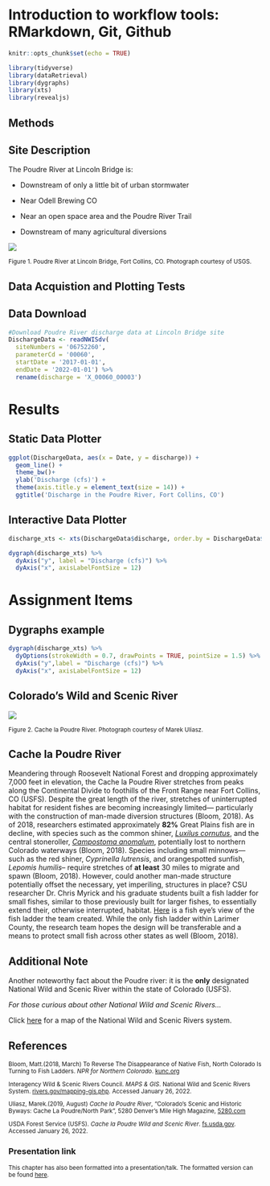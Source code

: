 # Introduction to workflow tools: RMarkdown, Git, Github {-}


```r
knitr::opts_chunk$set(echo = TRUE)

library(tidyverse)
library(dataRetrieval)
library(dygraphs)
library(xts)
library(revealjs)
```


## Methods 


## Site Description


The Poudre River at Lincoln Bridge is:

  - Downstream of only a little bit of urban stormwater

  - Near Odell Brewing CO
  
  - Near an open space area and the Poudre River Trail
  
  - Downstream of many agricultural diversions
  
  
![](https://waterdata.usgs.gov/nwisweb/local/state/co/text/pics/06752260big.jpg)

<small>Figure 1. Poudre River at Lincoln Bridge, Fort Collins, CO. Photograph courtesy of USGS.</small>


## Data Acquistion and Plotting Tests


## Data Download 


```r
#Download Poudre River discharge data at Lincoln Bridge site
DischargeData <- readNWISdv(
  siteNumbers = '06752260',
  parameterCd = '00060',
  startDate = '2017-01-01',
  endDate = '2022-01-01') %>%
  rename(discharge = 'X_00060_00003')
```


# Results 


## Static Data Plotter 


```r
ggplot(DischargeData, aes(x = Date, y = discharge)) + 
  geom_line() + 
  theme_bw()+
  ylab('Discharge (cfs)') + 
  theme(axis.title.y = element_text(size = 14)) +
  ggtitle('Discharge in the Poudre River, Fort Collins, CO')
```


## Interactive Data Plotter 



```r
discharge_xts <- xts(DischargeData$discharge, order.by = DischargeData$Date)

dygraph(discharge_xts) %>%
  dyAxis("y", label = "Discharge (cfs)") %>%
  dyAxis("x", axisLabelFontSize = 12)
```


# Assignment Items 


## Dygraphs example


```r
dygraph(discharge_xts) %>%
  dyOptions(strokeWidth = 0.7, drawPoints = TRUE, pointSize = 1.5) %>%
  dyAxis("y",label = "Discharge (cfs)") %>%
  dyAxis("x", axisLabelFontSize = 12)
```


## Colorado's Wild and Scenic River


![](https://cdn.5280.com/2019/08/Cache-la-Poudre-River_Marek-Uliasz_Alamy-Stock-Photo-960x720.jpg)

<small>Figure 2. Cache la Poudre River. Photograph courtesy of Marek Uliasz.</small> 

## Cache la Poudre River


Meandering through Roosevelt National Forest and dropping approximately 7,000 feet in elevation, the Cache la Poudre River stretches from peaks along the Continental Divide to foothills of the Front Range near Fort Collins, CO (USFS). Despite the great length of the river, stretches of uninterrupted habitat for resident fishes are becoming increasingly limited— particularly with the construction of man-made diversion structures (Bloom, 2018). As of 2018, researchers estimated approximately **82%** Great Plains fish are in decline, with species such as the common shiner, [*Luxilus cornutus*]( https://nas.er.usgs.gov/queries/factsheet.aspx?SpeciesID=563), and the central stoneroller, [*Campostoma anomalum*](https://nas.er.usgs.gov/queries/factsheet.aspx?SpeciesID=506), potentially lost to northern Colorado waterways (Bloom, 2018). Species including small minnows— such as the red shiner, *Cyprinella lutrensis*, and orangespotted sunfish, *Lepomis humilis*– require stretches of **at least** 30 miles to migrate and spawn (Bloom, 2018). However, could another man-made structure potentially offset the necessary, yet imperiling, structures in place? CSU researcher Dr. Chris Myrick and his graduate students built a fish ladder for small fishes, similar to those previously built for larger fishes, to essentially extend their, otherwise interrupted, habitat. [Here]( https://youtu.be/7x7O9r5j5fE) is a fish eye’s view of the fish ladder the team created. While the only fish ladder within Larimer County, the research team hopes the design will be transferable and a means to protect small fish across other states as well (Bloom, 2018). 


## Additional Note


Another noteworthy fact about the Poudre river: it is the **only** designated National Wild and Scenic River within the state of Colorado (USFS). 


*For those curious about other National Wild and Scenic Rivers...*


Click [here](https://www.rivers.gov/documents/nwsrs-map.pdf) for a map of the National Wild and Scenic Rivers system. 


## References 
<small>

Bloom, Matt.(2018, March) To Reverse The Disappearance of Native Fish, North Colorado Is Turning to Fish Ladders. *NPR for Northern Colorado*. [kunc.org](https://www.kunc.org/environment/2018-03-21/to-reverse-the-disappearance-of-native-fish-northern-colorado-is-turning-to-fish-ladders)


Interagency Wild & Scenic Rivers Council. *MAPS & GIS*.  National Wild and Scenic Rivers System. [rivers.gov/mapping-gis.php](https://www.rivers.gov/mapping-gis.php). Accessed January 26, 2022. 


Uliasz, Marek.(2019, August) *Cache la Poudre River*, "Colorado’s Scenic and Historic Byways: Cache La Poudre/North Park", 5280 Denver's Mile High Magazine, [5280.com](https://www.5280.com/2019/08/colorados-scenic-and-historic-byways-cache-la-poudre-north-park/)


USDA Forest Service (USFS). *Cache la Poudre Wild and Scenic River*. [fs.usda.gov](https://www.fs.usda.gov/detail/arp/specialplaces/?cid=stelprdb5150293). Accessed January 26, 2022. 

</small>

### Presentation link


<small>This chapter has also been formatted into a presentation/talk. The formatted version can be found [here](https://amandahastings.github.io/1_rmarkdown_examples/index_talk.html#/).</small> 


